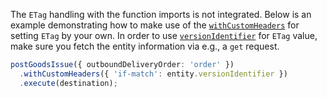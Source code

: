 The `ETag` handling with the function imports is not integrated.
Below is an example demonstrating how to make use of the [`withCustomHeaders`](pathname:///api/1.26.1/classes/sap_cloud_sdk_core.functionimportrequestbuilder-1#withcustomheaders) for setting `ETag` by your own.
In order to use [`versionIdentifier`](pathname:///api/1.28.1/classes/sap_cloud_sdk_core.entityv2#versionidentifier) for `ETag` value, make sure you fetch the entity information via e.g., a `get` request.

```ts
postGoodsIssue({ outboundDeliveryOrder: 'order' })
  .withCustomHeaders({ 'if-match': entity.versionIdentifier })
  .execute(destination);
```
